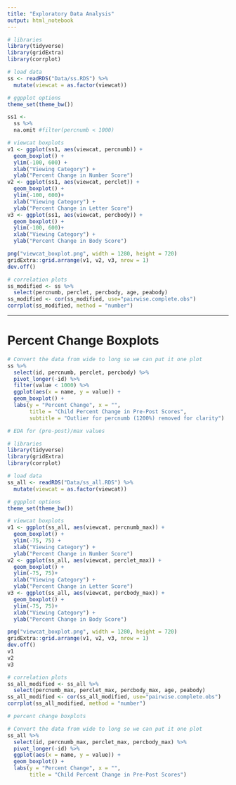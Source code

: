 ```yaml
---
title: "Exploratory Data Analysis"
output: html_notebook
---
```


```r
# libraries
library(tidyverse)
library(gridExtra)
library(corrplot)

# load data
ss <- readRDS("Data/ss.RDS") %>%
  mutate(viewcat = as.factor(viewcat))

# ggpplot options
theme_set(theme_bw())
```

```r
ss1 <-
  ss %>%
  na.omit #filter(percnumb < 1000)

# viewcat boxplots
v1 <- ggplot(ss1, aes(viewcat, percnumb)) +
  geom_boxplot() +
  ylim(-100, 600) +
  xlab("Viewing Category") +
  ylab("Percent Change in Number Score")
v2 <- ggplot(ss1, aes(viewcat, perclet)) +
  geom_boxplot() +
  ylim(-100, 600)+
  xlab("Viewing Category") +
  ylab("Percent Change in Letter Score")
v3 <- ggplot(ss1, aes(viewcat, percbody)) +
  geom_boxplot() +
  ylim(-100, 600)+
  xlab("Viewing Category") +
  ylab("Percent Change in Body Score")

png("viewcat_boxplot.png", width = 1280, height = 720)
gridExtra::grid.arrange(v1, v2, v3, nrow = 1)
dev.off()
```

```r
# correlation plots
ss_modified <- ss %>%
  select(percnumb, perclet, percbody, age, peabody)
ss_modified <- cor(ss_modified, use="pairwise.complete.obs")
corrplot(ss_modified, method = "number")
```

---

# Percent Change Boxplots

```r

# Convert the data from wide to long so we can put it one plot
ss %>%
  select(id, percnumb, perclet, percbody) %>%
  pivot_longer(-id) %>%
  filter(value < 1000) %>%
  ggplot(aes(x = name, y = value)) +
  geom_boxplot() +
  labs(y = "Percent Change", x = "",
       title = "Child Percent Change in Pre-Post Scores", 
       subtitle = "Outlier for percnumb (1200%) removed for clarity")
```

```r
# EDA for (pre-post)/max values

# libraries
library(tidyverse)
library(gridExtra)
library(corrplot)

# load data
ss_all <- readRDS("Data/ss_all.RDS") %>%
  mutate(viewcat = as.factor(viewcat))

# ggpplot options
theme_set(theme_bw())
```

```r
# viewcat boxplots
v1 <- ggplot(ss_all, aes(viewcat, percnumb_max)) +
  geom_boxplot() +
  ylim(-75, 75) +
  xlab("Viewing Category") +
  ylab("Percent Change in Number Score")
v2 <- ggplot(ss_all, aes(viewcat, perclet_max)) +
  geom_boxplot() +
  ylim(-75, 75)+
  xlab("Viewing Category") +
  ylab("Percent Change in Letter Score")
v3 <- ggplot(ss_all, aes(viewcat, percbody_max)) +
  geom_boxplot() +
  ylim(-75, 75)+
  xlab("Viewing Category") +
  ylab("Percent Change in Body Score")

png("viewcat_boxplot.png", width = 1280, height = 720)
gridExtra::grid.arrange(v1, v2, v3, nrow = 1)
dev.off()
v1
v2
v3
```

```r
# correlation plots
ss_all_modified <- ss_all %>%
  select(percnumb_max, perclet_max, percbody_max, age, peabody)
ss_all_modified <- cor(ss_all_modified, use="pairwise.complete.obs")
corrplot(ss_all_modified, method = "number")
```

```r
# percent change boxplots

# Convert the data from wide to long so we can put it one plot
ss_all %>%
  select(id, percnumb_max, perclet_max, percbody_max) %>%
  pivot_longer(-id) %>%
  ggplot(aes(x = name, y = value)) +
  geom_boxplot() +
  labs(y = "Percent Change", x = "",
       title = "Child Percent Change in Pre-Post Scores")
```